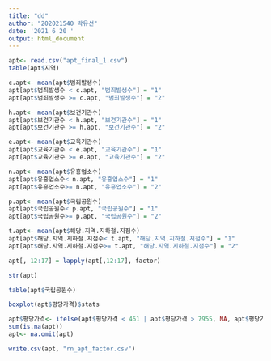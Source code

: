```yaml
---
title: "dd"
author: "202021540 박유선"
date: '2021 6 20 '
output: html_document
---
```


```r
apt<- read.csv("apt_final_1.csv")
table(apt$지역)

c.apt<- mean(apt$범죄발생수)
apt[apt$범죄발생수 < c.apt, "범죄발생수"] = "1"
apt[apt$범죄발생수 >= c.apt, "범죄발생수"] = "2"

h.apt<- mean(apt$보건기관수)
apt[apt$보건기관수 < h.apt, "보건기관수"] = "1"
apt[apt$보건기관수 >= h.apt, "보건기관수"] = "2"

e.apt<- mean(apt$교육기관수)
apt[apt$교육기관수 < e.apt, "교육기관수"] = "1"
apt[apt$교육기관수 >= e.apt, "교육기관수"] = "2"

n.apt<- mean(apt$유흥업소수)
apt[apt$유흥업소수< n.apt, "유흥업소수"] = "1"
apt[apt$유흥업소수>= n.apt, "유흥업소수"] = "2"

p.apt<- mean(apt$국립공원수)
apt[apt$국립공원수< p.apt, "국립공원수"] = "1"
apt[apt$국립공원수>= p.apt, "국립공원수"] = "2"

t.apt<- mean(apt$해당.지역.지하철.지점수)
apt[apt$해당.지역.지하철.지점수< t.apt, "해당.지역.지하철.지점수"] = "1"
apt[apt$해당.지역.지하철.지점수>= t.apt, "해당.지역.지하철.지점수"] = "2"

apt[, 12:17] = lapply(apt[,12:17], factor)

str(apt)

table(apt$국립공원수)

boxplot(apt$평당가격)$stats

apt$평당가격<- ifelse(apt$평당가격 < 461 | apt$평당가격 > 7955, NA, apt$평당가격)
sum(is.na(apt))
apt<- na.omit(apt)

write.csv(apt, "rn_apt_factor.csv")
```

```r
```

